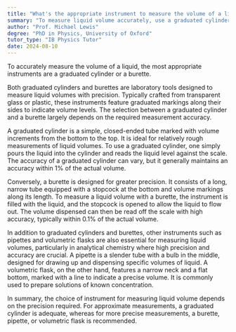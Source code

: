 ```yaml
---
title: "What's the appropriate instrument to measure the volume of a liquid?"
summary: "To measure liquid volume accurately, use a graduated cylinder or a burette, as they are the appropriate instruments for this purpose."
author: "Prof. Michael Lewis"
degree: "PhD in Physics, University of Oxford"
tutor_type: "IB Physics Tutor"
date: 2024-08-10
---
```


To accurately measure the volume of a liquid, the most appropriate instruments are a graduated cylinder or a burette.

Both graduated cylinders and burettes are laboratory tools designed to measure liquid volumes with precision. Typically crafted from transparent glass or plastic, these instruments feature graduated markings along their sides to indicate volume levels. The selection between a graduated cylinder and a burette largely depends on the required measurement accuracy.

A graduated cylinder is a simple, closed-ended tube marked with volume increments from the bottom to the top. It is ideal for relatively rough measurements of liquid volumes. To use a graduated cylinder, one simply pours the liquid into the cylinder and reads the liquid level against the scale. The accuracy of a graduated cylinder can vary, but it generally maintains an accuracy within $1\%$ of the actual volume.

Conversely, a burette is designed for greater precision. It consists of a long, narrow tube equipped with a stopcock at the bottom and volume markings along its length. To measure a liquid volume with a burette, the instrument is filled with the liquid, and the stopcock is opened to allow the liquid to flow out. The volume dispensed can then be read off the scale with high accuracy, typically within $0.1\%$ of the actual volume.

In addition to graduated cylinders and burettes, other instruments such as pipettes and volumetric flasks are also essential for measuring liquid volumes, particularly in analytical chemistry where high precision and accuracy are crucial. A pipette is a slender tube with a bulb in the middle, designed for drawing up and dispensing specific volumes of liquid. A volumetric flask, on the other hand, features a narrow neck and a flat bottom, marked with a line to indicate a precise volume. It is commonly used to prepare solutions of known concentration.

In summary, the choice of instrument for measuring liquid volume depends on the precision required. For approximate measurements, a graduated cylinder is adequate, whereas for more precise measurements, a burette, pipette, or volumetric flask is recommended.
    